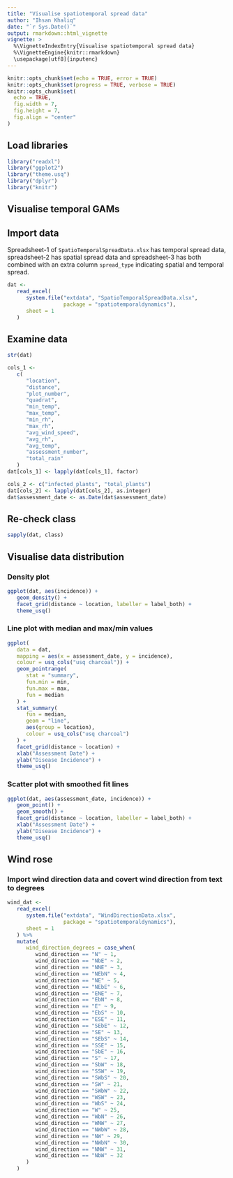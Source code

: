 ```yaml
---
title: "Visualise spatiotemporal spread data"
author: "Ihsan Khaliq"
date: "`r Sys.Date()`"
output: rmarkdown::html_vignette
vignette: >
  %\VignetteIndexEntry{Visualise spatiotemporal spread data}
  %\VignetteEngine{knitr::rmarkdown}
  \usepackage[utf8]{inputenc}
---
```


```r
knitr::opts_chunk$set(echo = TRUE, error = TRUE)
knitr::opts_chunk$set(progress = TRUE, verbose = TRUE)
knitr::opts_chunk$set(
  echo = TRUE,
  fig.width = 7,
  fig.height = 7,
  fig.align = "center"
)
```

## Load libraries 

```r
library("readxl")
library("ggplot2")
library("theme.usq")
library("dplyr")
library("knitr")
```

## Visualise temporal GAMs


## Import data

Spreadsheet-1 of `SpatioTemporalSpreadData.xlsx` has temporal spread data, spreadsheet-2 has spatial spread data and spreadsheet-3 has both combined with an extra column `spread_type` indicating spatial and temporal spread.

```r
dat <-
   read_excel(
      system.file("extdata", "SpatioTemporalSpreadData.xlsx",
                  package = "spatiotemporaldynamics"),
      sheet = 1
   )
```

## Examine data

```r
str(dat)
```


```r
cols_1 <-
   c(
      "location",
      "distance",
      "plot_number",
      "quadrat",
      "min_temp",
      "max_temp",
      "min_rh",
      "max_rh",
      "avg_wind_speed",
      "avg_rh",
      "avg_temp",
      "assessment_number",
      "total_rain"
   )
dat[cols_1] <- lapply(dat[cols_1], factor)

cols_2 <- c("infected_plants", "total_plants")
dat[cols_2] <- lapply(dat[cols_2], as.integer)
dat$assessment_date <- as.Date(dat$assessment_date)
```

## Re-check class

```r
sapply(dat, class)
```

## Visualise data distribution 

### Density plot

```r
ggplot(dat, aes(incidence)) +
   geom_density() +
   facet_grid(distance ~ location, labeller = label_both) +
   theme_usq()
```

### Line plot with median and max/min values

```r
ggplot(
   data = dat,
   mapping = aes(x = assessment_date, y = incidence),
   colour = usq_cols("usq charcoal")) +
   geom_pointrange(
      stat = "summary",
      fun.min = min,
      fun.max = max,
      fun = median
   ) +
   stat_summary(
      fun = median,
      geom = "line",
      aes(group = location),
      colour = usq_cols("usq charcoal")
   ) +
   facet_grid(distance ~ location) +
   xlab("Assessment Date") +
   ylab("Disease Incidence") +
   theme_usq()
```


### Scatter plot with smoothed fit lines

```r
ggplot(dat, aes(assessment_date, incidence)) +
   geom_point() +
   geom_smooth() +
   facet_grid(distance ~ location, labeller = label_both) +
   xlab("Assessment Date") +
   ylab("Disease Incidence") +
   theme_usq()
```


## Wind rose

### Import wind direction data and covert wind direction from text to degrees

```r
wind_dat <-
   read_excel(
      system.file("extdata", "WindDirectionData.xlsx",
                  package = "spatiotemporaldynamics"),
      sheet = 1
   ) %>%
   mutate(
      wind_direction_degrees = case_when(
         wind_direction == "N" ~ 1,
         wind_direction == "NbE" ~ 2,
         wind_direction == "NNE" ~ 3,
         wind_direction == "NEbN" ~ 4,
         wind_direction == "NE" ~ 5,
         wind_direction == "NEbE" ~ 6,
         wind_direction == "ENE" ~ 7,
         wind_direction == "EbN" ~ 8,
         wind_direction == "E" ~ 9,
         wind_direction == "EbS" ~ 10,
         wind_direction == "ESE" ~ 11,
         wind_direction == "SEbE" ~ 12,
         wind_direction == "SE" ~ 13,
         wind_direction == "SEbS" ~ 14,
         wind_direction == "SSE" ~ 15,
         wind_direction == "SbE" ~ 16,
         wind_direction == "S" ~ 17,
         wind_direction == "SbW" ~ 18,
         wind_direction == "SSW" ~ 19,
         wind_direction == "SWbS" ~ 20,
         wind_direction == "SW" ~ 21,
         wind_direction == "SWbW" ~ 22,
         wind_direction == "WSW" ~ 23,
         wind_direction == "WbS" ~ 24,
         wind_direction == "W" ~ 25,
         wind_direction == "WbN" ~ 26,
         wind_direction == "WNW" ~ 27,
         wind_direction == "NWbW" ~ 28,
         wind_direction == "NW" ~ 29,
         wind_direction == "NWbN" ~ 30,
         wind_direction == "NNW" ~ 31,
         wind_direction == "NbW" ~ 32
      )
   )

```


